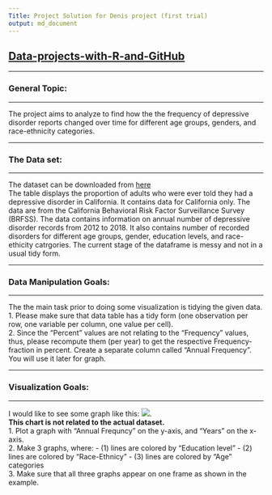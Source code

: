 ```yaml
---
Title: Project Solution for Denis project (first trial)
output: md_document
---
```


## [Data-projects-with-R-and-GitHub](https://dr-eberle-zentrum.github.io/Data-projects-with-R-and-GitHub/)  

<hr>
### General Topic: 
<hr>
The project aims to analyze to find how the the frequency of depressive disorder reports changed over time for different age groups, genders, and race-ethnicity categories. 
<hr>

### The Data set: 

<hr>
The dataset can be downloaded from 
[here](https://data.chhs.ca.gov/dataset/5a281abf-1730-43b0-b17b-ac6a35db5760/resource/724c6fd8-a645-4e52-b63f-32631a20db5d/download/adult-depression-lghc-indicator-24.csv) 
<br> 
The table displays the proportion of adults who were ever told they had a depressive disorder in California. It contains data for California only. The data are from the California Behavioral Risk Factor Surveillance Survey (BRFSS). The data contains information on annual number of depressive disorder records from 2012 to 2018. It also contains number of recorded disorders for different age groups, gender, education levels, and race-ethicity catrgories. The current stage of the dataframe is messy and not in a usual tidy form. 
<hr>

### Data Manipulation Goals: 

<hr>
The the main task prior to doing some visualization is tidying the given data.
<br>
1. Please make sure that data table has a tidy form (one observation per row, one variable per column, one value per cell). 
<br>
2. Since the "Percent" values are not relating to the "Frequency" values, thus, please recompute them (per year) to get the respective Frequency-fraction in percent. Create a separate column called "Annual Frequency". You will use it later for graph. 

<hr>

### Visualization Goals: 

<hr> 
I would like to see some graph like  this:
![](https://www.frontiersin.org/files/Articles/1066706/fpsyg-13-1066706-HTML-r1/image_m/fpsyg-13-1066706-g002.jpg). 
<br>
__This chart is not related to the actual dataset.__ 
<br>
1. Plot a graph with "Annual Frequncy" on the y-axis, and "Years" on the x-axis. 
<br>
2. Make 3 graphs, where: 
- (1) lines are colored by "Education level"
- (2) lines are colored by "Race-Ethnicy"
- (3) lines are colored by "Age" categories
<br>
3. Make sure that all three graphs appear on one frame as shown in the example. 
<br> 
